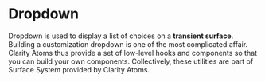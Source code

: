 
# Dropdown

Dropdown is used to display a list of choices on a **transient surface**. Building a customization dropdown is one of the most complicated affair.
Clarity Atoms thus provide a set of low-level hooks and components so that you can build your own components. Collectively, these utilities are part of
Surface System provided by Clarity Atoms.<br/><br/>

<DropdownExample />
